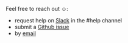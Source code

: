 Feel free to reach out ☺️:

- request help on [Slack](https://join.slack.com/t/flashlightgroupe/shared_invite/zt-1tscnlvth-rIutTnr5DksxxdGcqoY_cw) in the #help channel
- submit a [Github issue](https://github.com/bamlab/flashlight/issues)
- by [email](mailto:alexandrem@bam.tech)
